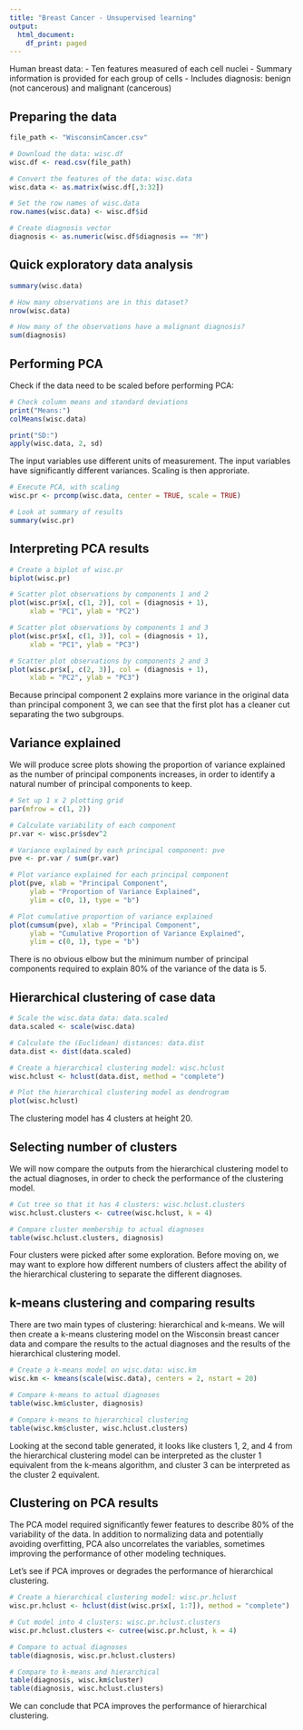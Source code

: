 ---
title: "Breast Cancer - Unsupervised learning"
output:
  html_document:
    df_print: paged
---

Human breast data:
- Ten features measured of each cell nuclei
- Summary information is provided for each group of cells
- Includes diagnosis: benign (not cancerous) and malignant (cancerous)

## Preparing the data

```{r}
file_path <- "WisconsinCancer.csv"

# Download the data: wisc.df
wisc.df <- read.csv(file_path)

# Convert the features of the data: wisc.data
wisc.data <- as.matrix(wisc.df[,3:32])

# Set the row names of wisc.data
row.names(wisc.data) <- wisc.df$id

# Create diagnosis vector
diagnosis <- as.numeric(wisc.df$diagnosis == "M")
```

## Quick exploratory data analysis

```{r}
summary(wisc.data)

# How many observations are in this dataset?
nrow(wisc.data)

# How many of the observations have a malignant diagnosis?
sum(diagnosis)
```

## Performing PCA


Check if the data need to be scaled before performing PCA: 

```{r}
# Check column means and standard deviations
print("Means:")
colMeans(wisc.data)

print("SD:")
apply(wisc.data, 2, sd)
```
The input variables use different units of measurement.
The input variables have significantly different variances.
Scaling is then approriate.


```{r}
# Execute PCA, with scaling
wisc.pr <- prcomp(wisc.data, center = TRUE, scale = TRUE)

# Look at summary of results
summary(wisc.pr)
```


## Interpreting PCA results


```{r}
# Create a biplot of wisc.pr
biplot(wisc.pr)

# Scatter plot observations by components 1 and 2
plot(wisc.pr$x[, c(1, 2)], col = (diagnosis + 1), 
     xlab = "PC1", ylab = "PC2")

# Scatter plot observations by components 1 and 3
plot(wisc.pr$x[, c(1, 3)], col = (diagnosis + 1), 
     xlab = "PC1", ylab = "PC3")

# Scatter plot observations by components 2 and 3
plot(wisc.pr$x[, c(2, 3)], col = (diagnosis + 1), 
     xlab = "PC2", ylab = "PC3")
```

Because principal component 2 explains more variance in the original data than principal component 3, we can see that the first plot has a cleaner cut separating the two subgroups.


## Variance explained

We will produce scree plots showing the proportion of variance explained as the number of principal components increases, in order to identify a natural number of principal components to keep.

```{r}
# Set up 1 x 2 plotting grid
par(mfrow = c(1, 2))

# Calculate variability of each component
pr.var <- wisc.pr$sdev^2

# Variance explained by each principal component: pve
pve <- pr.var / sum(pr.var)

# Plot variance explained for each principal component
plot(pve, xlab = "Principal Component", 
     ylab = "Proportion of Variance Explained", 
     ylim = c(0, 1), type = "b")

# Plot cumulative proportion of variance explained
plot(cumsum(pve), xlab = "Principal Component", 
     ylab = "Cumulative Proportion of Variance Explained", 
     ylim = c(0, 1), type = "b")
```
There is no obvious elbow but the minimum number of principal components required to explain 80% of the variance of the data is 5.


## Hierarchical clustering of case data

```{r}
# Scale the wisc.data data: data.scaled
data.scaled <- scale(wisc.data)

# Calculate the (Euclidean) distances: data.dist
data.dist <- dist(data.scaled)

# Create a hierarchical clustering model: wisc.hclust
wisc.hclust <- hclust(data.dist, method = "complete")

# Plot the hierarchical clustering model as dendrogram
plot(wisc.hclust)
```

The clustering model has 4 clusters at height 20.


## Selecting number of clusters

We will now compare the outputs from the hierarchical clustering model to the actual diagnoses, in order to check the performance of the clustering model.

```{r}
# Cut tree so that it has 4 clusters: wisc.hclust.clusters
wisc.hclust.clusters <- cutree(wisc.hclust, k = 4)

# Compare cluster membership to actual diagnoses
table(wisc.hclust.clusters, diagnosis)
```

Four clusters were picked after some exploration. Before moving on, we may want to explore how different numbers of clusters affect the ability of the hierarchical clustering to separate the different diagnoses.


## k-means clustering and comparing results

There are two main types of clustering: hierarchical and k-means.
We will then create a k-means clustering model on the Wisconsin breast cancer data and compare the results to the actual diagnoses and the results of the hierarchical clustering model.

```{r}
# Create a k-means model on wisc.data: wisc.km
wisc.km <- kmeans(scale(wisc.data), centers = 2, nstart = 20)

# Compare k-means to actual diagnoses
table(wisc.km$cluster, diagnosis)

# Compare k-means to hierarchical clustering
table(wisc.km$cluster, wisc.hclust.clusters)
```

Looking at the second table generated, it looks like clusters 1, 2, and 4 from the hierarchical clustering model can be interpreted as the cluster 1 equivalent from the k-means algorithm, and cluster 3 can be interpreted as the cluster 2 equivalent.

 
## Clustering on PCA results

The PCA model required significantly fewer features to describe 80% of the variability of the data. In addition to normalizing data and potentially avoiding overfitting, PCA also uncorrelates the variables, sometimes improving the performance of other modeling techniques.

Let's see if PCA improves or degrades the performance of hierarchical clustering.

```{r}
# Create a hierarchical clustering model: wisc.pr.hclust
wisc.pr.hclust <- hclust(dist(wisc.pr$x[, 1:7]), method = "complete")

# Cut model into 4 clusters: wisc.pr.hclust.clusters
wisc.pr.hclust.clusters <- cutree(wisc.pr.hclust, k = 4)

# Compare to actual diagnoses
table(diagnosis, wisc.pr.hclust.clusters)

# Compare to k-means and hierarchical
table(diagnosis, wisc.km$cluster)
table(diagnosis, wisc.hclust.clusters)
```

We can conclude that PCA improves the performance of hierarchical clustering.




























